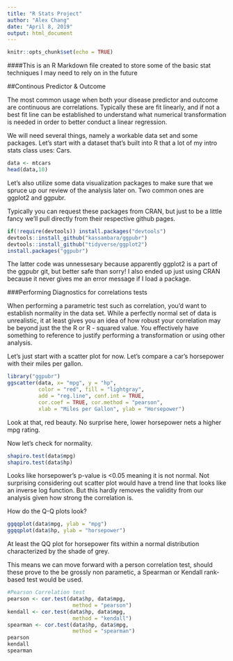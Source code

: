 ```yaml
---
title: "R Stats Project"
author: "Alex Chang"
date: "April 8, 2019"
output: html_document
---
```


```r
knitr::opts_chunk$set(echo = TRUE)
```

####This is an R Markdown file created to store some of the basic stat techniques I may need to rely on in the future 

##Continous Predictor & Outcome

The most common usage when both your disease predictor and outcome are continuous are correlations.  Typically these are fit linearly, and if not a best fit line can be established to understand what numerical transformation is needed in order to better conduct a linear regression.  

We will need several things, namely a workable data set and some packages.
Let's start with a dataset that's built into R that a lot of my intro stats class uses: Cars.  

```r
data <- mtcars 
head(data,10)
```

Let's also utilize some data visualization packages to make sure that we spruce up our review of the analysis later on.  Two common ones are ggplot2 and ggpubr.  

Typically you can request these packages from CRAN, but just to be a little fancy we'll pull directly from their respective github pages.  

```r
if(!require(devtools)) install.packages("devtools")
devtools::install_github("kassambara/ggpubr")
devtools::install_github("tidyverse/ggplot2")
install.packages("ggpubr")
```
The latter code was unnessesary because apparently ggplot2 is a part of the ggpubr git, but better safe than sorry! 
I also ended up just using CRAN because it never gives me an error message if I load a package.   

###Performing Diagnostics for correlations tests 

When performing a parametric test such as correlation, you'd want to establish normality in the data set.  While a perfectly normal set of data is unrealistic, it at least gives you an idea of how robust your correlation may be beyond just the the R or R - squared value.  You effectively have something to reference to justify performing a transformation or using other analysis.  

Let's just start with a scatter plot for now.  Let's compare a car's horsepower with their miles per gallon.

```r
library("ggpubr")
ggscatter(data, x= "mpg", y = "hp", 
          color = "red", fill = "lightgray",
          add = "reg.line", conf.int = TRUE,
          cor.coef = TRUE, cor.method = "pearson",
          xlab = "Miles per Gallon", ylab = "Horsepower")
```

Look at that, red beauty.  No surprise here, lower horsepower nets a higher mpg rating.  

Now let's check for normality. 

```r
shapiro.test(data$mpg)
shapiro.test(data$hp)
```

Looks like horsepower's p-value is <0.05 meaning it is not normal. Not surprising considering out scatter plot would have a trend line that looks like an inverse log function.  But this hardly removes the validity from our analysis given how strong the correlation is.  

How do the Q-Q plots look? 
```r
ggqqplot(data$mpg, ylab = "mpg")
ggqqplot(data$hp, ylab = "horsepower")
```

At least the QQ plot for horsepower fits within a normal distribution characterized by the shade of grey.  

This means we can move forward with a person correlation test, should these prove to the be grossly non parametic, a Spearman or Kendall rank-based test would be used.  

```r
#Pearson Correlation test 
pearson <- cor.test(data$hp, data$mpg, 
                     method = "pearson")
kendall <- cor.test(data$hp, data$mpg, 
                     method = "kendall")
spearman <- cor.test(data$hp, data$mpg, 
                     method = "spearman")
pearson
kendall
spearman
```

